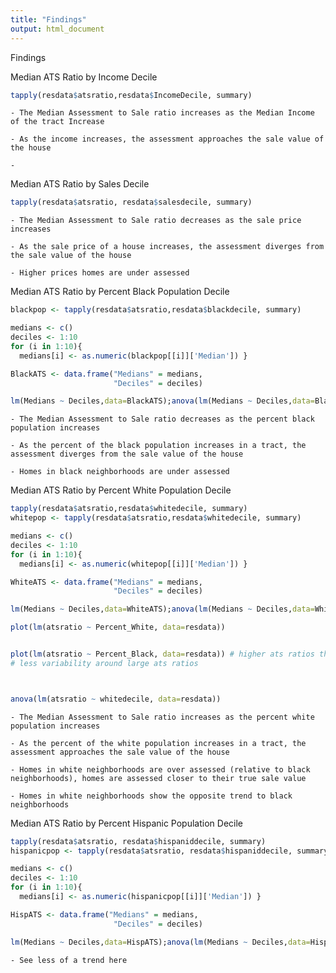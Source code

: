 ```yaml
---
title: "Findings"
output: html_document
---
```


Findings

Median ATS Ratio by Income Decile
```r
tapply(resdata$atsratio,resdata$IncomeDecile, summary)
```

    - The Median Assessment to Sale ratio increases as the Median Income of the tract Increase
    
    - As the income increases, the assessment approaches the sale value of the house
    
    - 


Median ATS Ratio by Sales Decile
```r
tapply(resdata$atsratio, resdata$salesdecile, summary)
```

    - The Median Assessment to Sale ratio decreases as the sale price increases
    
    - As the sale price of a house increases, the assessment diverges from the sale value of the house
    
    - Higher prices homes are under assessed  
    
    
Median ATS Ratio by Percent Black Population Decile
```r
blackpop <- tapply(resdata$atsratio,resdata$blackdecile, summary)

medians <- c()
deciles <- 1:10
for (i in 1:10){
  medians[i] <- as.numeric(blackpop[[i]]['Median']) }

BlackATS <- data.frame("Medians" = medians,
                       "Deciles" = deciles)

lm(Medians ~ Deciles,data=BlackATS);anova(lm(Medians ~ Deciles,data=BlackATS))
```

    - The Median Assessment to Sale ratio decreases as the percent black population increases
    
    - As the percent of the black population increases in a tract, the assessment diverges from the sale value of the house
    
    - Homes in black neighborhoods are under assessed 
    
    
Median ATS Ratio by Percent White Population Decile
```r
tapply(resdata$atsratio,resdata$whitedecile, summary)
whitepop <- tapply(resdata$atsratio,resdata$whitedecile, summary)

medians <- c()
deciles <- 1:10
for (i in 1:10){
  medians[i] <- as.numeric(whitepop[[i]]['Median']) }

WhiteATS <- data.frame("Medians" = medians,
                       "Deciles" = deciles)

lm(Medians ~ Deciles,data=WhiteATS);anova(lm(Medians ~ Deciles,data=WhiteATS))

plot(lm(atsratio ~ Percent_White, data=resdata))


plot(lm(atsratio ~ Percent_Black, data=resdata)) # higher ats ratios the variance is going down
# less variability around large ats ratios



anova(lm(atsratio ~ whitedecile, data=resdata))
```

    - The Median Assessment to Sale ratio increases as the percent white population increases
    
    - As the percent of the white population increases in a tract, the assessment approaches the sale value of the house
    
    - Homes in white neighborhoods are over assessed (relative to black neighborhoods), homes are assessed closer to their true sale value
    
    - Homes in white neighborhoods show the opposite trend to black neighborhoods
    
    
Median ATS Ratio by Percent Hispanic Population Decile
```r
tapply(resdata$atsratio, resdata$hispaniddecile, summary)
hispanicpop <- tapply(resdata$atsratio, resdata$hispaniddecile, summary)

medians <- c()
deciles <- 1:10
for (i in 1:10){
  medians[i] <- as.numeric(hispanicpop[[i]]['Median']) }

HispATS <- data.frame("Medians" = medians,
                       "Deciles" = deciles)

lm(Medians ~ Deciles,data=HispATS);anova(lm(Medians ~ Deciles,data=HispATS))
```


    - See less of a trend here
    



    
    
    

